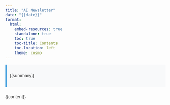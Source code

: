 ```yaml
---
title: "AI Newsletter"
date: "{{date}}"
format:
  html:
    embed-resources: true
    standalone: true
    toc: true
    toc-title: Contents
    toc-location: left
    theme: cosmo
---
```


<style>
body {
    font-family: Arial, sans-serif;
    line-height: 1.6;
    color: #333;
    margin: 0 auto;
    padding: 20px;
}

h1, h2, h3 {
    color: #2c3e50;
}

a {
    color: #3498db;
    text-decoration: none;
}

a:hover {
    text-decoration: underline;
}

.summary {
    background-color: #f8f9fa;
    border-left: 4px solid #3498db;
    padding: 10px;
    margin-bottom: 20px;
}

</style>

<div class="summary">
{{summary}}
</div>

{{content}}
